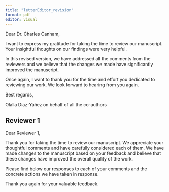 ```yaml
---
title: "letterEditor_revision"
format: pdf
editor: visual
---
```


Dear Dr. Charles Canham,

I want to express my gratitude for taking the time to review our manuscript. Your insightful thoughts on our findings were very helpful.

In this revised version, we have addressed all the comments from the reviewers and we believe that the changes we made have significantly improved the manuscript.

Once again, I want to thank you for the time and effort you dedicated to reviewing our work. We look forward to hearing from you again.

Best regards,

Olalla Díaz-Yáñez on behalf of all the co-authors

## 

## Reviewer 1

Dear Reviewer 1,

Thank you for taking the time to review our manuscript. We appreciate your thoughtful comments and have carefully considered each of them. We have made changes to the manuscript based on your feedback and believe that these changes have improved the overall quality of the work.

Please find below our responses to each of your comments and the concrete actions we have taken in response.

Thank you again for your valuable feedback.
